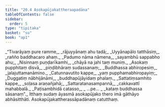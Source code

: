 ```yaml
---
title: "20.4 Asokapūjakattheraapadāna"
tableOfContents: false
sidebar:
  order: 5
type: "tipitaka"
basket: "su"
book: "ap1"
---
```



<DynamicBreadcrumb />

<Division number="17" book="ap1">

<Paragraph number="2688" type="verses" book="ap1">
_“Tivarāyaṃ pure ramme,_  
_rājuyyānaṃ ahu tadā;_  
_Uyyānapālo tatthāsiṃ,_  
_rañño baddhacaro ahaṃ._  

</Paragraph>

</Division>
<Division number="18" book="ap1">

<Paragraph number="2689" type="verses" book="ap1">
_Padumo nāma nāmena,_  
_sayambhū sappabho ahu;_  
_Nisinnaṃ puṇḍarīkamhi,_  
_chāyā na jahi taṃ muniṃ._  

</Paragraph>

</Division>
<Division number="19" book="ap1">

<Paragraph number="2690" type="verses" book="ap1">
_Asokaṃ pupphitaṃ disvā,_  
_piṇḍibhāraṃ sudassanaṃ;_  
_Buddhassa abhiropesiṃ,_  
_jalajuttamanāmino._  

</Paragraph>

</Division>
<Division number="20" book="ap1">

<Paragraph number="2691" type="verses" book="ap1">
_Catunnavutito kappe,_  
_yaṃ pupphamabhiropayiṃ;_  
_Duggatiṃ nābhijānāmi,_  
_buddhapūjāyidaṃ phalaṃ._  

</Paragraph>

</Division>
<Division number="21" book="ap1">

<Paragraph number="2692" type="verses" book="ap1">
_Sattatiṃsamhito kappe,_  
_soḷasa araṇañjahā;_  
_Sattaratanasampannā,_  
_cakkavattī mahabbalā._  

</Paragraph>

</Division>
<Division number="22" book="ap1">

<Paragraph number="2693" type="verses" book="ap1">
_Paṭisambhidā catasso,_  
_ …pe… _  
_kataṃ buddhassa sāsanaṃ”._  

</Paragraph>

<Paragraph number="2694" book="ap1">
Itthaṃ sudaṃ āyasmā asokapūjako thero imā gāthāyo abhāsitthāti.

</Paragraph>
</Division>

<Paragraph number="2695" type="center" book="ap1">
Asokapūjakattherassāpadānaṃ catutthaṃ.
</Paragraph>